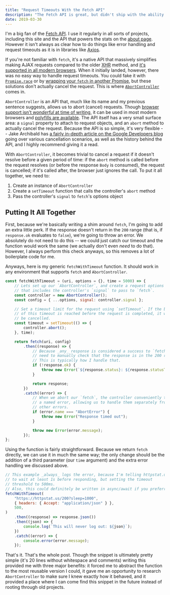 ```yaml
---
title: "Request Timeouts With the Fetch API"
description: "The Fetch API is great, but didn't ship with the ability to timeout requests. There&apos;s a new API to help with that."
date: 2019-03-30
---
```


I'm a big fan of the [Fetch API](https://developer.mozilla.org/en-US/docs/Web/API/Fetch_API). I use it regularly in all sorts of projects, including this site and the API that powers the stats on the [about page](/about/). However it isn't always as clear how to do things like error handling and request timeouts as it is in libraries like [Axios](https://github.com/axios/axios).

If you're not familiar with `fetch`, it's a native API that massively simplifies making AJAX requests compared to the older [XHR](https://developer.mozilla.org/en-US/docs/Web/API/XMLHTTPRequest) method, and [it's supported in all modern browsers](https://caniuse.com/#feat=fetch). When it initially landed, however, there was no easy way to handle request timeouts. You could fake it with [`Promise.race`](https://developer.mozilla.org/en-US/docs/Web/JavaScript/Reference/Global_Objects/Promise/race) or by [wrapping your `fetch` in another Promise](https://github.com/github/fetch/issues/175#issuecomment-216791333), but these solutions don't actually cancel the request. This is where [`AbortController`](https://developer.mozilla.org/en-US/docs/Web/API/AbortController) comes in.

`AbortController` is an API that, much like its name and my previous sentence suggests, allows us to abort (cancel) requests. Though [browser support isn't _wonderful_ at time of writing](https://caniuse.com/#feat=abortcontroller), it can be used in most modern browsers and [polyfills are available](https://github.com/mo/abortcontroller-polyfill). The API itself has a very small surface area: a `signal` property to attach to request objects, and an `abort` method to actually cancel the request. Because the API is so simple, it's very flexible -- Jake Archibald has [a fairly in-depth article on the Google Developers blog](https://developers.google.com/web/updates/2017/09/abortable-fetch) going over various cancellation scenarios, as well as the history behind the API, and I highly recommend giving it a read.

With `AbortController`, it becomes trivial to cancel a request if it doesn't resolve before a given period of time: if the `abort` method is called before the request resolves (or before the response `Body` is consumed), the request is cancelled; if it's called after, the browser just ignores the call. To put it all together, we need to:

1. Create an instance of `AbortController`
1. Create a `setTimeout` function that calls the controller's `abort` method
1. Pass the controller's `signal` to `fetch`'s options object

## Putting It All Together

First, because we're basically writing a shim around `fetch`, I'm going to add an extra little perk. If the response doesn't return in the `200` range (that is, if `response.ok` evaluates to `false`), we're going to throw an error. We absolutely do not need to do this -- we could just catch our timeout and the function would work the same (we actually don't even _need_ to do that). However, I always perform this check anyways, so this removes a lot of boilerplate code for me.

Anyways, here is my generic `fetchWithTimeout` function. It should work in any environment that supports `fetch` and `AbortController`.

```js
const fetchWithTimeout = (uri, options = {}, time = 5000) => {
	// Lets set up our `AbortController`, and create a request options object
	// that includes the controller's `signal` to pass to `fetch`.
	const controller = new AbortController();
	const config = { ...options, signal: controller.signal };

	// Set a timeout limit for the request using `setTimeout`. If the body
	// of this timeout is reached before the request is completed, it will
	// be cancelled.
	const timeout = setTimeout(() => {
		controller.abort();
	}, time);

	return fetch(uri, config)
		.then((response) => {
			// Because _any_ response is considered a success to `fetch`, we
			// need to manually check that the response is in the 200 range.
			// This is typically how I handle that.
			if (!response.ok) {
				throw new Error(`${response.status}: ${response.statusText}`);
			}

			return response;
		})
		.catch((error) => {
			// When we abort our `fetch`, the controller conveniently throws
			// a named error, allowing us to handle them separately from
			// other errors.
			if (error.name === "AbortError") {
				throw new Error("Response timed out");
			}

			throw new Error(error.message);
		});
};
```

Using the function is fairly straightforward. Because we return `fetch` directly, we can use it in much the same way; the only change should be the addition of a third parameter (our `time` argument) and the extra error handling we discussed above.

```js
// This example _always_ logs the error, because I'm telling httpstat.us
// to wait at least 1s before responding, but setting the timeout
// threshold to 500ms.
// Also, this could definitely be written in async/await if you preferred.
fetchWithTimeout(
	"https://httpstat.us/200?sleep=1000",
	{ headers: { Accept: "application/json" } },
	500,
)
	.then((response) => response.json())
	.then((json) => {
		console.log(`This will never log out: ${json}`);
	})
	.catch((error) => {
		console.error(error.message);
	});
```

That's it. That's the whole post. Though the snippet is ultimately pretty simple (it's 20 lines without whitespace and comments) writing this provided me with three major benefits: it forced me to abstract the function to the most reusable version I could, it gave me an opportunity to research `AbortController` to make sure I knew exactly how it behaved, and it provided a place where I can come find this snippet in the future instead of rooting through old projects.
